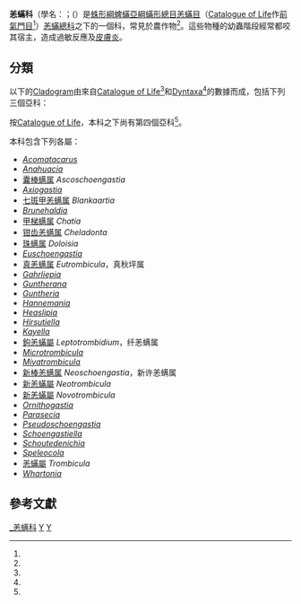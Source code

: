 {{Automatic taxobox
 | image = Trombidium holosericeum 2 Luc Viatour.jpg
 | taxon = Trombiculidae
 | authority = {{le|Ewing|Henry Ellsworth Ewing}}, 1929<ref name = "biologie" />
 | subdivision_ranks = [[屬_(生物)|屬]]<ref name = "Shatrov" />
 | subdivision = [[#分類|見內文]]
 | range_map= Distribution Trombiculidae.png
 | range_map_caption=恙蟎科物種分佈圖。本科物種幾乎遍佈全世界。
 | type_species = ''[[Trombicula_autumnalis|Trombicula autumnalis]]''
 | type_species_authority = ([[George_Shaw|Shaw]], 1790)
 | synonyms = 
}}

'''恙蟎科'''（學名：{{lang|la|'''Trombiculidae'''}}；({{IPAc-en|t|r|ɒ|m|b|ɪ|ˈ|k|juː|l|ɪ|d|iː}}）是[[蛛形綱|蛛形綱]][[蜱蟎亞綱|蜱蟎亞綱]][[蟎形總目|蟎形總目]][[恙蟎目|恙蟎目]]{{r|dyn|Zootaxa}}（[[Catalogue_of_Life|Catalogue of Life]]作[[前氣門亞目|前氣門目]]<ref name = "COL"/>）[[恙蟎總科|恙蟎總科]]之下的一個科，常見於農作物<ref name = "Smith1998" />。這些物種的幼蟲階段經常都咬其宿主，造成過敏反應及[[皮膚炎|皮膚炎]]。

==分類==
以下的[[Cladogram|Cladogram]]由來自[[Catalogue_of_Life|Catalogue of Life]]<ref name = "COL"/>和[[Dyntaxa|Dyntaxa]]<ref name = "dyn"/>的數據而成，包括下列三個亞科：

{{Clade
| label1 = '''Trombiculidae '''
| 1={{Clade
| 1=''[[Hirsutiella|Hirsutiella]]
| 2=''[[Neotrombicula|Neotrombicula]]
| 3=''[[Trombicula|Trombicula]]
}}
}}

按[[Catalogue_of_Life|Catalogue of Life]]，本科之下尚有第四個亞科<ref name = "COL"/>。

本科包含下列各屬：
*''[[Acomatacarus|Acomatacarus]]''
*''[[Anahuacia|Anahuacia]]''
* [[囊棒螨属|囊棒螨属]] ''Ascoschoengastia''
*''[[Axiogastia|Axiogastia]]''
* [[七斑甲恙螨属|七斑甲恙螨属]] ''Blankaartia''
*''[[Brunehaldia|Brunehaldia]]''
* [[甲梯螨属|甲梯螨属]] ''Chatia''
* [[钳齿恙螨属|钳齿恙螨属]] ''Cheladonta''
* [[珠螨属|珠螨属]] ''Doloisia''
*''[[Euschoengastia|Euschoengastia]]''
* [[真恙螨属|真恙螨属]] ''Eutrombicula''，真秋坪属
*''[[Gahrliepia|Gahrliepia]]''
*''[[Guntherana|Guntherana]]''
*''[[Guntheria|Guntheria]]''
*''[[Hannemania|Hannemania]]''
*''[[Heaslipia|Heaslipia]]''
*''[[Hirsutiella|Hirsutiella]]''
*''[[Kayella|Kayella]]''
* [[鉤恙蟎屬|鉤恙蟎屬]] ''Leptotrombidium''，纤恙螨属
*''[[Microtrombicula|Microtrombicula]]''
*''[[Miyatrombicula|Miyatrombicula]]''
* [[新棒恙螨属|新棒恙螨属]] ''Neoschoengastia''，新许恙螨属
* [[新恙蟎屬|新恙蟎屬]] ''Neotrombicula''
* [[新恙蟎屬|新恙蟎屬]] ''Novotrombicula''
*''[[Ornithogastia|Ornithogastia]]''
*''[[Parasecia|Parasecia]]''
*''[[Pseudoschoengastia|Pseudoschoengastia]]''
*''[[Schoengastiella|Schoengastiella]]''
*''[[Schoutedenichia|Schoutedenichia]]''
*''[[Speleocola|Speleocola]]''
* [[恙蟎屬|恙蟎屬]] ''Trombicula''
*''[[Whartonia|Whartonia]]''

==參考文獻==
{{reflist |refs=
<ref name = "biologie">{{cite web |url=http://www.biologie.uni-ulm.de/cgi-bin/system/zoosys.pl?id=97056&stufe=5&typ=ZOO&lang=e&sid=T&pr=nix&only=no&B4=ok&syno=y&valid=y |title=Trombiculidae Ewing, 1929 (Family) |work=SysTax - database query |publisher=[[乌尔姆大学|Universität Ulm]] |accessdate=2009-03-06 |archive-date=2017-06-21 |archive-url=https://web.archive.org/web/20170621140758/http://www.biologie.uni-ulm.de/cgi-bin/system/zoosys.pl?id=97056&stufe=5&typ=ZOO&lang=e&sid=T&pr=nix&only=no&B4=ok&syno=y&valid=y |dead-url=no }}</ref>
<ref name = "COL">{{cite COL |year=2014 |id=17065380 |title=trombiculidae |access-date=2016-12-07 }}</ref>
<ref name = "dyn">{{Dyntaxa |id=2001890 |taxon=Trombiculidae }}</ref>
<ref name = "Shatrov">{{cite journal|last=Shatrov|first=Andrey B.|author2=Kudryashova, Naina I.  |year=2008|title=Taxonomic ranking of major trombiculid subtaxa with remarks on the evolution of host-parasite relationships (Acariformes: Parasitengona: Trombiculidae)|journal=Annales Zoologici | location= Warsaw |volume=58|issue=2|pages=279–287 |doi=10.3161/000345408X326591}}</ref>
<ref name = "Smith1998">{{cite journal |author=G. A. Smith, V. Sharma, J. F. Knapp & B. J. Shields |year=1998 |title=The summer penile syndrome: seasonal acute hypersensitivity reaction caused by chigger bites on the penis |journal=[[Pediatric_Emergency_Care|Pediatric Emergency Care]] |volume=14 |issue=2 |pages=116–118 |pmid=9583392 |doi=10.1097/00006565-199804000-00007}}</ref>
<ref name = "Zootaxa">{{cite book |first1=Zhi-Qiang |last1=Zhang |first2=Qing-Hai |last2=Fan |first3=Vladimir |last3=Pesic |first4=Harry |last4=Smit |first5=Andre V. |last5=Bochkov |first6=A. A. |last6=Khaustov |first7=Anne |last7=Baker |first8=Andreas |last8=Wohltmann |first9=Tinghuan |last9=Wen |first10=James W. |last10=Amrine |first11=P. |last11=Beron |first12=Jianzhen |last12=Lin |first13=Grzegorz |last13=Gabrys |first14=Robert |last14=Husband |chapter=Order '''Trombidiformes''' <small>Reuter, 1909</small> |chapterurl=http://www.mapress.com/zootaxa/2011/f/zt03148p138.pdf |url=http://www.mapress.com/zootaxa/list/2011/3148.html |title=Animal biodiversity: An outline of higher-level classification and survey of taxonomic richness |editor=Zhang, Z.-Q. |journal=[[Zootaxa|Zootaxa]] |issue=3148 |year=2011 |pages=129-147 |publisher=[[Magnolia_Press|Magnolia Press]] |isbn=9781869778491 |language=en |access-date=2016-05-31 |archive-date=2015-12-22 |archive-url=https://web.archive.org/web/20151222175509/http://www.mapress.com/zootaxa/list/2011/3148.html |dead-url=no }}</ref>
}}

{{commonscat|Trombiculidae}}

{{Taxonbar}}

[[Category:_恙螨科|]]
[[Category:恙螨目|Y]]
[[Category:_1929年描述的分类群|Y]]